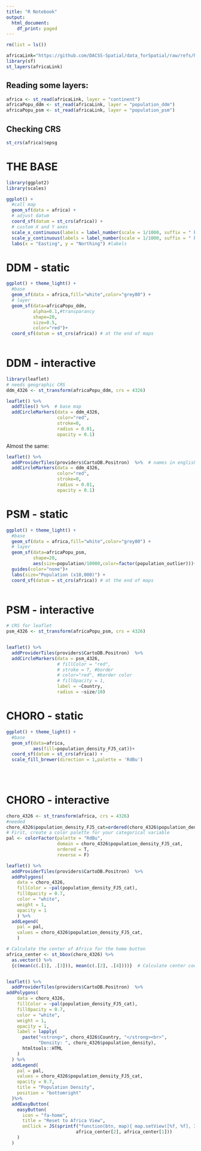 ```yaml
---
title: "R Notebook"
output:
  html_document:
    df_print: paged
---
```


```r
rm(list = ls())

africaLink="https://github.com/DACSS-Spatial/data_forSpatial/raw/refs/heads/main/WORLD/africa_8857.gpkg"
library(sf)
st_layers(africaLink)
```
## Reading some layers:

```r
africa <- st_read(africaLink, layer = "continent")
africaPopu_ddm <- st_read(africaLink, layer = "population_ddm")
africaPopu_psm <- st_read(africaLink, layer = "population_psm")

```

## Checking CRS

```r
st_crs(africa)$epsg
```

# THE BASE
```r
library(ggplot2)
library(scales)

ggplot() +
  #call map
  geom_sf(data = africa) + 
  # adjust datum 
  coord_sf(datum = st_crs(africa)) + 
  # custom X and Y axes
  scale_x_continuous(labels = label_number(scale = 1/1000, suffix = " km")) +
  scale_y_continuous(labels = label_number(scale = 1/1000, suffix = " km")) +
  labs(x = "Easting", y = "Northing") #labels
```
# DDM - static

```r
ggplot() + theme_light() +
  #base
  geom_sf(data = africa,fill="white",color="grey80") +
  # layer
  geom_sf(data=africaPopu_ddm,
          alpha=0.1,#transparancy
          shape=20,
          size=0.5,
          color="red")+
  coord_sf(datum = st_crs(africa)) # at the end of maps
  
```
# DDM - interactive

```r
library(leaflet)
# needs geographic CRS
ddm_4326 <- st_transform(africaPopu_ddm, crs = 4326)

leaflet() %>%
  addTiles() %>%  # base map
  addCircleMarkers(data = ddm_4326,
                   color="red",
                   stroke=0,
                   radius = 0.01,
                   opacity = 0.1)
```

Almost the same:

```r
leaflet() %>%
  addProviderTiles(providers$CartoDB.Positron)  %>%  # names in english
  addCircleMarkers(data = ddm_4326,
                   color="red",
                   stroke=0,
                   radius = 0.01,
                   opacity = 0.1)
```


# PSM - static

```r
ggplot() + theme_light() +
  #base
  geom_sf(data = africa,fill="white",color="grey80") +
  # layer
  geom_sf(data=africaPopu_psm,
          shape=20,
          aes(size=population/10000,color=factor(population_outlier)))+
  guides(color="none")+ 
  labs(size="Population (x10,000)") +
  coord_sf(datum = st_crs(africa)) # at the end of maps
  
```
# PSM - interactive

```r
# CRS for leaflet
psm_4326 <- st_transform(africaPopu_psm, crs = 4326)


leaflet() %>%
  addProviderTiles(providers$CartoDB.Positron)  %>%  
  addCircleMarkers(data = psm_4326,
                   # fillColor = "red",
                   # stroke = T, #border
                   # color="red", #border color
                   # fillOpacity = 1,
                   label = ~Country,
                   radius = ~size/10)
```


# CHORO - static

```r
ggplot() + theme_light() +
  #base
  geom_sf(data=africa,
          aes(fill=population_density_FJ5_cat))+
  coord_sf(datum = st_crs(africa)) +
  scale_fill_brewer(direction = 1,palette = 'RdBu')
  

  
```

# CHORO - interactive

```r
choro_4326 <- st_transform(africa, crs = 4326)
#needed
choro_4326$population_density_FJ5_cat=ordered(choro_4326$population_density_FJ5_cat)
# First, create a color palette for your categorical variable
pal <- colorFactor(palette = "RdBu",
                   domain = choro_4326$population_density_FJ5_cat,
                   ordered = T,
                   reverse = F)

leaflet() %>%
  addProviderTiles(providers$CartoDB.Positron)  %>% 
  addPolygons(
    data = choro_4326,
    fillColor = ~pal(population_density_FJ5_cat),
    fillOpacity = 0.7,
    color = "white",
    weight = 1,
    opacity = 1
    ) %>%
  addLegend(
    pal = pal,
    values = choro_4326$population_density_FJ5_cat,
    )
```

```r
# Calculate the center of Africa for the home button
africa_center <- st_bbox(choro_4326) %>% 
  as.vector() %>% 
  {c(mean(c(.[1], .[3])), mean(c(.[2], .[4])))}  # Calculate center coordinates


leaflet() %>%
  addProviderTiles(providers$CartoDB.Positron)  %>% 
addPolygons(
    data = choro_4326,
    fillColor = ~pal(population_density_FJ5_cat),
    fillOpacity = 0.7,
    color = "white",
    weight = 1,
    opacity = 1,
    label = lapply(
      paste("<strong>", choro_4326$Country, "</strong><br>",
            "Density: ", choro_4326$population_density),
      htmltools::HTML
    )
  ) %>%
  addLegend(
    pal = pal,
    values = choro_4326$population_density_FJ5_cat,
    opacity = 0.7,
    title = "Population Density",
    position = "bottomright"
  )%>%
  addEasyButton(
    easyButton(
      icon = "fa-home", 
      title = "Reset to Africa View",
      onClick = JS(sprintf("function(btn, map){ map.setView([%f, %f], 3); }", 
                          africa_center[2], africa_center[1]))
    )
  )
```


